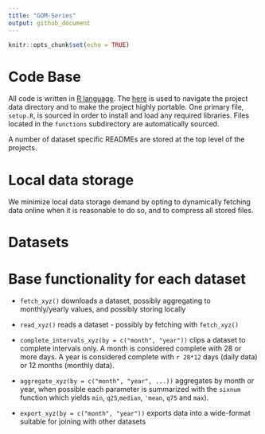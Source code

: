 ```yaml
---
title: "GOM-Series"
output: github_document
---
```


```r
knitr::opts_chunk$set(echo = TRUE)
```

# Code Base 

All code is written in [R language](https://www.r-project.org/). The [here](https://CRAN.R-project.org/package=here) is used to navigate the project data directory and to make the project highly portable.  One primary file, `setup.R`, is sourced in order to install and load any required libraries.   Files located in the `functions` subdirectory are automatically sourced. 

A number of dataset specific READMEs are stored at the top level of the projects.

# Local data storage

We minimize local data storage demand by opting to dynamically fetching data online when it is reasonable to do so, and to compress all stored files.


# Datasets



# Base functionality for each dataset

  + `fetch_xyz()` downloads a dataset, possibly aggregating to monthly/yearly
    values, and possibly storing locally
  
  + `read_xyz()` reads a dataset - possibly by fetching with `fetch_xyz()`
  
  + `complete_intervals_xyz(by = c("month", "year"))` clips a dataset to complete intervals only.  A month is considered complete with 28 or more days.  A year is considered complete with `r 28*12` days (daily data) or 12 months (monthly data). 
  
  + `aggregate_xyz(by = c("month", "year", ...))` aggregates by month or year, when possible each parameter is summarized with the `sixnum` function which yields `min`, `q25`,`median`, `'mean`, `q75` and `max`).
  
  + `export_xyz(by = c("month", "year"))`  exports data into a wide-format suitable for joining with other datasets
  
